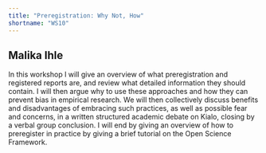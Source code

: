 ```yaml
---
title: "Preregistration: Why Not, How"
shortname: "WS10"
---
```


## Malika Ihle

In this workshop I will give an overview of what preregistration and registered reports are, and review what detailed information they should contain. I will then argue why to use these approaches and how they can prevent bias in empirical research. We will then collectively discuss benefits and disadvantages of embracing such practices, as well as possible fear and concerns, in a written structured academic debate on Kialo, closing by a verbal group conclusion. I will end by giving an overview of how to preregister in practice by giving a brief tutorial on the Open Science Framework.